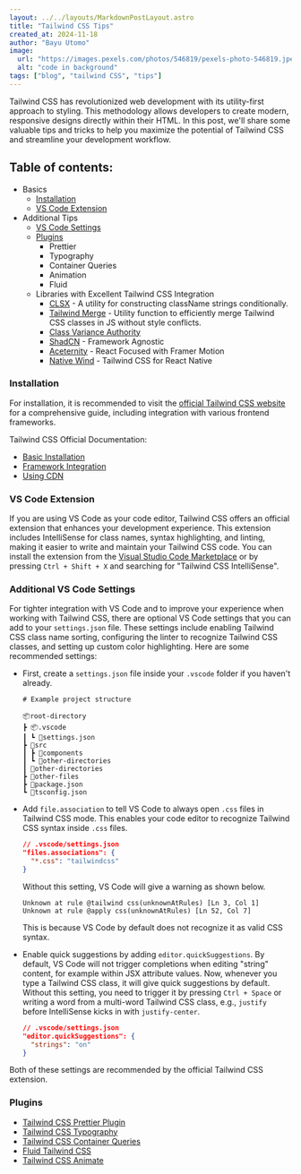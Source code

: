 ```yaml
---
layout: ../../layouts/MarkdownPostLayout.astro
title: "Tailwind CSS Tips"
created_at: 2024-11-18
author: "Bayu Utomo"
image:
  url: "https://images.pexels.com/photos/546819/pexels-photo-546819.jpeg?auto=compress&cs=tinysrgb&w=600"
  alt: "code in background"
tags: ["blog", "tailwind CSS", "tips"]
---
```


Tailwind CSS has revolutionized web development with its utility-first approach to styling. This methodology allows developers to create modern, responsive designs directly within their HTML. In this post, we'll share some valuable tips and tricks to help you maximize the potential of Tailwind CSS and streamline your development workflow.

## Table of contents:

- Basics
  - [Installation](#installation)
  - [VS Code Extension](#vs-code-extension)
- Additional Tips
  - [VS Code Settings](#additional-vs-code-settings)
  - [Plugins](#plugins)
    - Prettier
    - Typography
    - Container Queries
    - Animation
    - Fluid
  - Libraries with Excellent Tailwind CSS Integration
    - [CLSX](https://www.npmjs.com/package/clsx) - A utility for constructing className strings conditionally.
    - [Tailwind Merge](https://www.npmjs.com/package/tailwind-merge) - Utility function to efficiently merge Tailwind CSS classes in JS without style conflicts.
    - [Class Variance Authority](https://cva.style/docs)
    - [ShadCN](https://ui.shadcn.com/) - Framework Agnostic
    - [Aceternity](https://ui.aceternity.com/) - React Focused with Framer Motion
    - [Native Wind](https://www.nativewind.dev/) - Tailwind CSS for React Native

### Installation

For installation, it is recommended to visit the [official Tailwind CSS website](https://tailwindcss.com/) for a comprehensive guide, including integration with various frontend frameworks.

Tailwind CSS Official Documentation:
  - [Basic Installation](https://tailwindcss.com/docs/installation)
  - [Framework Integration](https://tailwindcss.com/docs/installation/framework-guides)
  - [Using CDN](https://tailwindcss.com/docs/installation/play-cdn)

### VS Code Extension

If you are using VS Code as your code editor, Tailwind CSS offers an official extension that enhances your development experience. This extension includes IntelliSense for class names, syntax highlighting, and linting, making it easier to write and maintain your Tailwind CSS code. You can install the extension from the [Visual Studio Code Marketplace](https://marketplace.visualstudio.com/items?itemName=bradlc.vscode-tailwindcss) or by pressing `Ctrl + Shift + X` and searching for "Tailwind CSS IntelliSense".

### Additional VS Code Settings

For tighter integration with VS Code and to improve your experience when working with Tailwind CSS, there are optional VS Code settings that you can add to your `settings.json` file. These settings include enabling Tailwind CSS class name sorting, configuring the linter to recognize Tailwind CSS classes, and setting up custom color highlighting. Here are some recommended settings:

- First, create a `settings.json` file inside your `.vscode` folder if you haven't already.
  ```
  # Example project structure

  📦root-directory
  ┣ 📦.vscode
  ┃ ┗ 📜settings.json
  ┣ 📂src
  ┃ ┣ 📂components
  ┃ ┗ 📂other-directories
  ┃ 📂other-directories
  ┣ 📜other-files
  ┣ 📜package.json
  ┗ 📜tsconfig.json
  ```
- Add `file.association` to tell VS Code to always open `.css` files in Tailwind CSS mode. This enables your code editor to recognize Tailwind CSS syntax inside `.css` files.

  ```json
  // .vscode/settings.json
  "files.associations": {
    "*.css": "tailwindcss"
  }
  ```
  Without this setting, VS Code will give a warning as shown below.

  ```
  Unknown at rule @tailwind css(unknownAtRules) [Ln 3, Col 1]
  Unknown at rule @apply css(unknownAtRules) [Ln 52, Col 7]
  ```
  This is because VS Code by default does not recognize it as valid CSS syntax.

- Enable quick suggestions by adding `editor.quickSuggestions`. By default, VS Code will not trigger completions when editing "string" content, for example within JSX attribute values. Now, whenever you type a Tailwind CSS class, it will give quick suggestions by default. Without this setting, you need to trigger it by pressing `Ctrl + Space` or writing a word from a multi-word Tailwind CSS class, e.g., `justify` before IntelliSense kicks in with `justify-center`.

  ```json
  // .vscode/settings.json
  "editor.quickSuggestions": {
    "strings": "on"
  }
  ```

Both of these settings are recommended by the official Tailwind CSS extension.

### Plugins

- [Tailwind CSS Prettier Plugin](https://tailwindcss.com/blog/automatic-class-sorting-with-prettier#how-classes-are-sorted)
- [Tailwind CSS Typography](https://github.com/tailwindlabs/tailwindcss-typography)
- [Tailwind CSS Container Queries](https://github.com/tailwindlabs/tailwindcss-container-queries)
- [Fluid Tailwind CSS](https://fluid.tw/)
- [Tailwind CSS Animate](https://www.npmjs.com/package/tailwindcss-animate)
